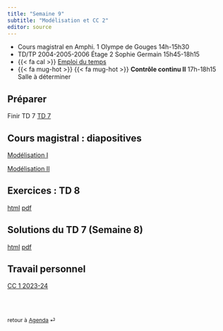 ```yaml
---
title: "Semaine 9"
subtitle: "Modélisation et CC 2"
editor: source
---
```

 
::: callout-important

-   Cours magistral en Amphi. 1 Olympe de Gouges 14h-15h30
-   TD/TP 2004-2005-2006 Étage 2 Sophie Germain 15h45-18h15
-   {{< fa cal >}} [Emploi du temps](https://edt.math.univ-paris-diderot.fr/#/parcours/miashs/l3)
-   {{< fa mug-hot >}} {{< fa mug-hot >}} **Contrôle continu II** 17h-18h15 Salle à déterminer


:::

## Préparer

Finir  TD 7 [TD 7](/workshops/td7.html) 

## Cours magistral : diapositives

[Modélisation I]()

[Modélisation II]()

## Exercices : TD 8

[html](/workshops/td8.html)  [pdf](/workshops/td8.pdf)

## Solutions du  TD 7  (Semaine 8)

[html](/solutions/td7.html)  [pdf](/solutions/td7.pdf)


## Travail personnel

[CC 1 2023-24](/exams/cc1-2023-10-27.html)

<br><br>

::: {style="font-size: 0.875em;"}
retour à [Agenda](/ "Agenda du cours") ⏎
:::
